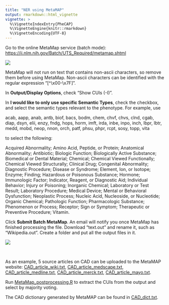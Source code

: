 ```yaml
---
title: "NER using MetaMAP"
output: rmarkdown::html_vignette
vignette: >
  %\VignetteIndexEntry{PheCAP}
  %\VignetteEngine{knitr::rmarkdown}
  %\VignetteEncoding{UTF-8}
---
```


Go to the online MetaMap service (batch mode): <https://ii.nlm.nih.gov/Batch/UTS_Required/metamap.shtml>

![](include/img/Screenshot_MetaMap_Website.png)

MetaMap will not run on text that contains non-ascii characters, so remove them before using MetaMap. Non-ascii characters can be identified with the regular expression “[^\x00-\x7F]”.

In **Output/Display Options**, check “Show CUIs (-I)”.

In **I would like to only use specific Semantic Types**, check the checkbox, and select the semantic types relevant to the phenotype. For example, use 

acab, aapp, anab, antb, biof, bacs, bodm, chem, chvf, chvs, clnd, cgab, diap, dsyn, elii, enzy, fndg, hops, horm, imft, irda, inbe, inpo, inch, lbpr, lbtr, medd, mobd, neop, nnon, orch, patf, phsu, phpr, rcpt, sosy, topp, vita

to select the following:

Acquired Abnormality; Amino Acid, Peptide, or Protein; Anatomical Abnormality; Antibiotic; Biologic Function; Biologically Active Substance; Biomedical or Dental Material; Chemical; Chemical Viewed Functionally; Chemical Viewed Structurally; Clinical Drug; Congenital Abnormality; Diagnostic Procedure; Disease or Syndrome; Element, Ion, or Isotope; Enzyme; Finding; Hazardous or Poisonous Substance; Hormone; Immunologic Factor; Indicator, Reagent, or Diagnostic Aid; Individual Behavior; Injury or Poisoning; Inorganic Chemical; Laboratory or Test Result; Laboratory Procedure; Medical Device; Mental or Behavioral Dysfunction; Neoplastic Process; Nucleic Acid, Nucleoside, or Nucleotide; Organic Chemical; Pathologic Function; Pharmacologic Substance; Phenomenon or Process; Receptor; Sign or Symptom; Therapeutic or Preventive Procedure; Vitamin.

Click **Submit Batch MetaMap**. An email will notify you once MetaMap has finished processing the file. Download “text.out” and rename it, such as “Wikipedia.out”. Create a folder and put all the output files in it.

![](include/img/Screenshot_MetaMap_WikiOutput.png)

<br>

As an example, 5 source articles on CAD can be uploaded to the MetaMAP website: 
<a href="include/CAD_article_wiki.txt" download>CAD_article_wiki.txt</a>, 
<a href="include/CAD_article_medscape.txt" download>CAD_article_medscape.txt</a>, 
<a href="include/CAD_article_medline.txt" download>CAD_article_medline.txt</a>, 
<a href="include/CAD_article_merck.txt" download>CAD_article_merck.txt</a>, 
<a href="include/CAD_article_mayo.txt" download>CAD_article_mayo.txt</a>. 

Run <a href="include/MetaMap_postprocessing.R" download>MetaMap_postprocessing.R</a> to extract the CUIs from the output and select by majority voting.

The CAD dictionary generated by MetaMAP can be found in <a href="include/CAD_dict.txt" download>CAD_dict.txt</a>.
